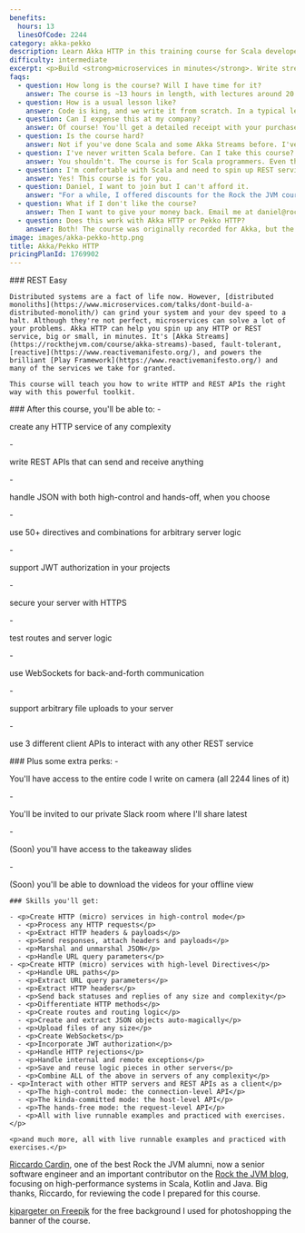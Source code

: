 ```yaml
---
benefits:
  hours: 13
  linesOfCode: 2244
category: akka-pekko
description: Learn Akka HTTP in this training course for Scala developers. Write reactive, stream-based microservices, REST APIs and backends.
difficulty: intermediate
excerpt: <p>Build <strong>microservices in minutes</strong>. Write stream-based REST APIs, backends and microservices, send and receive JSON auto-magically, all with a powerful server DSL.</p>
faqs:
  - question: How long is the course? Will I have time for it?
    answer: The course is ~13 hours in length, with lectures around 20 minutes each. I recommend at least 1 hour of focused learning at one time.
  - question: How is a usual lesson like?
    answer: Code is king, and we write it from scratch. In a typical lesson I'll explain some concepts, either briefly on a diagram or directly in the code. We then run live examples, and usually I'll finish the lesson with some exercises, which I then solve on camera after you've tried them yourself.
  - question: Can I expense this at my company?
    answer: Of course! You'll get a detailed receipt with your purchase, including VAT (if applicable to you), which you can take to your employer to reimburse. Most (wise) companies will reimburse courses like this.
  - question: Is the course hard?
    answer: Not if you've done Scala and some Akka Streams before. I've designed the course to give you a challenge, but not too much that it becomes frustrating. In case you struggle with something, we have a whole group on Slack for discussions, and I'm responsive.
  - question: I've never written Scala before. Can I take this course?
    answer: You shouldn't. The course is for Scala programmers. Even though we do a bit of a recap at the beginning of the course to make sure we're all on the same page, that part is not enough to give you confident skills with Scala if you've never seen it before.
  - question: I'm comfortable with Scala and need to spin up REST services easily. Should I take this course?
    answer: Yes! This course is for you.
  - question: Daniel, I want to join but I can't afford it.
    answer: "For a while, I offered discounts for the Rock the JVM courses to whomever needed them. But then I looked at the stats: almost nobody who took them actually completed any course. The full-price students were 3x as likely to complete the course. So I'm not offering discounts anymore. This course will pay off if you commit. "
  - question: What if I don't like the course?
    answer: Then I want to give your money back. Email me at daniel@rockthejvm.com with your receipt, and I will refund you. Less than 1% of the Rock the JVM students have refunded a course, and the refund took less than 72 hours.
  - question: Does this work with Akka HTTP or Pekko HTTP?
    answer: Both! The course was originally recorded for Akka, but the code is almost identical for Pekko and I give detailed instructions for the (minimal) differences.
image: images/akka-pekko-http.png
title: Akka/Pekko HTTP
pricingPlanId: 1769902
---
```



<CourseLayout>
  <Fragment slot="goal">
    ### REST Easy

    Distributed systems are a fact of life now. However, [distributed monoliths](https://www.microservices.com/talks/dont-build-a-distributed-monolith/) can grind your system and your dev speed to a halt. Although they're not perfect, microservices can solve a lot of your problems. Akka HTTP can help you spin up any HTTP or REST service, big or small, in minutes. It's [Akka Streams](https://rockthejvm.com/course/akka-streams)-based, fault-tolerant, [reactive](https://www.reactivemanifesto.org/), and powers the brilliant [Play Framework](https://www.reactivemanifesto.org/) and many of the services we take for granted.

    This course will teach you how to write HTTP and REST APIs the right way with this powerful toolkit.

  </Fragment>
  <Fragment slot="question">
    ### After this course, you'll be able to:
    - <p>create any HTTP service of any complexity</p>
    - <p>write REST APIs that can send and receive anything</p>
    - <p>handle JSON with both high-control and hands-off, when you choose</p>
    - <p>use 50+ directives and combinations for arbitrary server logic</p>
    - <p>support JWT authorization in your projects</p>
    - <p>secure your server with HTTPS</p>
    - <p>test routes and server logic</p>
    - <p>use WebSockets for back-and-forth communication</p>
    - <p>support arbitrary file uploads to your server</p>
    - <p>use 3 different client APIs to interact with any other REST service</p>

  </Fragment>
  <Fragment slot="skills">
    ### Plus some extra perks:
    - <p>You'll have access to the entire code I write on camera (all 2244 lines of it)</p>
    - <p>You'll be invited to our private Slack room where I'll share latest</p>
    - <p>(Soon) you'll have access to the takeaway slides</p>
    - <p>(Soon) you'll be able to download the videos for your offline view</p>

    ### Skills you'll get:

    - <p>Create HTTP (micro) services in high-control mode</p>
      - <p>Process any HTTP requests</p>
      - <p>Extract HTTP headers & payloads</p>
      - <p>Send responses, attach headers and payloads</p>
      - <p>Marshal and unmarshal JSON</p>
      - <p>Handle URL query parameters</p>
    - <p>Create HTTP (micro) services with high-level Directives</p>
      - <p>Handle URL paths</p>
      - <p>Extract URL query parameters</p>
      - <p>Extract HTTP headers</p>
      - <p>Send back statuses and replies of any size and complexity</p>
      - <p>Differentiate HTTP methods</p>
      - <p>Create routes and routing logic</p>
      - <p>Create and extract JSON objects auto-magically</p>
      - <p>Upload files of any size</p>
      - <p>Create WebSockets</p>
      - <p>Incorporate JWT authorization</p>
      - <p>Handle HTTP rejections</p>
      - <p>Handle internal and remote exceptions</p>
      - <p>Save and reuse logic pieces in other servers</p>
      - <p>Combine ALL of the above in servers of any complexity</p>
    - <p>Interact with other HTTP servers and REST APIs as a client</p>
      - <p>The high-control mode: the connection-level API</p>
      - <p>The kinda-committed mode: the host-level API</p>
      - <p>The hands-free mode: the request-level API</p>
      - <p>All with live runnable examples and practiced with exercises.</p>

    <p>and much more, all with live runnable examples and practiced with exercises.</p>

  </Fragment>
  <Fragment slot="thanks">
    <p><a href="https://www.linkedin.com/in/riccardocardin/">Riccardo Cardin</a>, one of the best Rock the JVM alumni, now a senior software engineer and an important contributor on the <a href="/articles">Rock the JVM blog</a>, focusing on high-performance systems in Scala, Kotlin and Java. Big thanks, Riccardo, for reviewing the code I prepared for this course.</p>
    <p><a href="https://www.freepik.com/free-photo/3d-render-spotlights-grunge-brick-wall_1202914.htm">kjpargeter on Freepik</a> for the free background I used for photoshopping the banner of the course.</p>

  </Fragment>
</CourseLayout>
